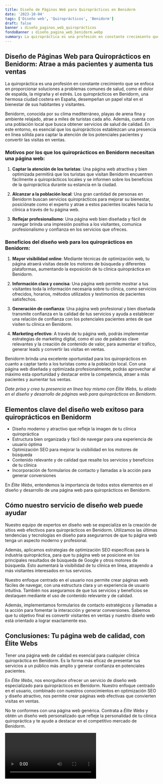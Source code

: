 ```yaml
---
title: Diseño de Páginas Web para Quiroprácticos en Benidorm
date: '2023-10-04'
tags: ['Diseño web', 'Quiroprácticos', 'Benidorm']
draft: false
banner : diseño_paginas_web_quiroprácticos
fondoBanner : diseño_pagina_web_benidorm.webp
summary: La quiropráctica es una profesión en constante crecimiento que se enfoca en proporcionar soluciones a problemas comunes de salud, como el dolor de espalda, la migraña y el estrés. Los quiroprácticos en Benidorm, una hermosa ciudad costera en España, desempeñan un papel vital en el bienestar de sus habitantes y visitantes.
---
```


## Diseño de Páginas Web para Quiroprácticos en Benidorm: Atrae a más pacientes y aumenta tus ventas

La quiropráctica es una profesión en constante crecimiento que se enfoca en proporcionar soluciones a problemas comunes de salud, como el dolor de espalda, la migraña y el estrés. Los quiroprácticos en Benidorm, una hermosa ciudad costera en España, desempeñan un papel vital en el bienestar de sus habitantes y visitantes.

Benidorm, conocida por su clima mediterráneo, playas de arena fina y ambiente relajado, atrae a miles de turistas cada año. Además, cuenta con una población local que busca obtener servicios de salud de calidad. En este entorno, es esencial que los quiroprácticos establezcan una presencia en línea sólida para captar la atención de los potenciales pacientes y convertir las visitas en ventas.

### Motivos por los que los quiroprácticos en Benidorm necesitan una página web:

1. **Captar la atención de los turistas**: Una página web atractiva y bien optimizada permitirá que los turistas que visitan Benidorm encuentren fácilmente a quiroprácticos locales y se informen sobre los beneficios de la quiropráctica durante su estancia en la ciudad.

2. **Alcanzar a la población local**: Una gran cantidad de personas en Benidorm buscan servicios quiroprácticos para mejorar su bienestar, posiciónate como el experto y atrae a estos pacientes locales hacia tu clínica a través de tu página web.

3. **Reflejar profesionalismo**: Una página web bien diseñada y fácil de navegar brinda una impresión positiva a los visitantes, comunica profesionalismo y confianza en los servicios que ofreces.

### Beneficios del diseño web para los quiroprácticos en Benidorm:

1. **Mayor visibilidad online**: Mediante técnicas de optimización web, tu página atraerá visitas desde los motores de búsqueda y diferentes plataformas, aumentando la exposición de tu clínica quiropráctica en Benidorm.

2. **Información clara y concisa**: Una página web permite mostrar a tus visitantes toda la información necesaria sobre tu clínica, como servicios ofrecidos, horarios, métodos utilizados y testimonios de pacientes satisfechos.

3. **Generación de confianza**: Una página web profesional y bien diseñada transmite confianza en la calidad de tus servicios y ayuda a establecer una relación de confianza con los potenciales pacientes antes de que visiten tu clínica en Benidorm.

4. **Marketing efectivo**: A través de tu página web, podrás implementar estrategias de marketing digital, como el uso de palabras clave relevantes y la creación de contenido de valor, para aumentar el tráfico, generar leads y convertir las visitas en ventas.

Benidorm brinda una excelente oportunidad para los quiroprácticos en cuanto a captar tanto a los turistas como a la población local. Con una página web diseñada y optimizada profesionalmente, podrás aprovechar al máximo esta oportunidad y destacar entre la competencia, atraer a más pacientes y aumentar tus ventas.

*Date prisa y crea tu presencia en línea hoy mismo con Élite Webs, tu aliado en el diseño y desarrollo de páginas web para quiroprácticos en Benidorm*.

<GifSeo />

<Cta />

## Elementos clave del diseño web exitoso para quiroprácticos en Benidorm

- Diseño moderno y atractivo que refleje la imagen de tu clínica quiropráctica
- Estructura bien organizada y fácil de navegar para una experiencia de usuario óptima
- Optimización SEO para mejorar la visibilidad en los motores de búsqueda
- Contenido relevante y de calidad que resalte los servicios y beneficios de tu clínica
- Incorporación de formularios de contacto y llamadas a la acción para generar conversiones

En *Élite Webs*, entendemos la importancia de todos estos elementos en el diseño y desarrollo de una página web para quiroprácticos en Benidorm. 

## Cómo nuestro servicio de diseño web puede ayudar

Nuestro equipo de expertos en diseño web se especializa en la creación de sitios web efectivos para quiroprácticos en Benidorm. Utilizamos las últimas tendencias y tecnologías en diseño para asegurarnos de que tu página web tenga un aspecto moderno y profesional.

Además, aplicamos estrategias de optimización SEO específicas para la industria quiropráctica, para que tu página web se posicione en los principales resultados de búsqueda de Google y otros motores de búsqueda. Esto aumentará la visibilidad de tu clínica en línea, atrayendo a más visitantes interesados en tus servicios.

Nuestro enfoque centrado en el usuario nos permite crear páginas web fáciles de navegar, con una estructura clara y un experiencia de usuario intuitiva. También nos aseguramos de que tus servicios y beneficios se destaquen mediante el uso de contenido relevante y de calidad.

Además, implementamos formularios de contacto estratégicos y llamadas a la acción para fomentar la interacción y generar conversiones. Sabemos que tu objetivo final es convertir visitantes en ventas y nuestro diseño web está orientado a lograr exactamente eso.

## Conclusiones: Tu página web de calidad, con Élite Webs

Tener una página web de calidad es esencial para cualquier clínica quiropráctica en Benidorm. Es la forma más eficaz de presentar tus servicios a un público más amplio y generar confianza en potenciales pacientes. 

En *Élite Webs*, nos enorgullece ofrecer un servicio de diseño web especializado para quiroprácticos en Benidorm. Nuestro enfoque centrado en el usuario, combinado con nuestros conocimientos en optimización SEO y diseño atractivo, nos permite crear páginas web efectivas que convierten visitas en ventas.

No te conformes con una página web genérica. Contrata a *Élite Webs* y obtén un diseño web personalizado que refleje la personalidad de tu clínica quiropráctica y te ayude a destacar en el competitivo mercado de Benidorm.

<Video />

<CtaBot job='Quiroprácticos' city='Benidorm'/>

<Gmaps query='Benidorm+españa+maps' />